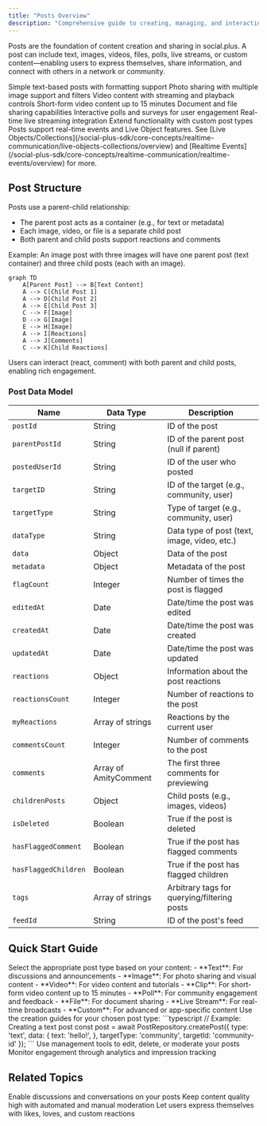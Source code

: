 ```yaml
---
title: "Posts Overview"
description: "Comprehensive guide to creating, managing, and interacting with posts in your social platform."
---
```


Posts are the foundation of content creation and sharing in social.plus. A post can include text, images, videos, files, polls, live streams, or custom content—enabling users to express themselves, share information, and connect with others in a network or community.

<CardGroup cols={2}>
  <Card title="Text Posts" icon="text-size" href="./creation/text-post">
    Simple text-based posts with formatting support
  </Card>
  <Card title="Image Posts" icon="image" href="./creation/image-post">
    Photo sharing with multiple image support and filters
  </Card>
  <Card title="Video Posts" icon="video" href="./creation/video-post">
    Video content with streaming and playback controls
  </Card>
  <Card title="Clip Posts" icon="play" href="./creation/clip-post">
    Short-form video content up to 15 minutes
  </Card>
  <Card
    title="File Posts"
    icon="paperclip-vertical"
    href="./creation/file-post"
  >
    Document and file sharing capabilities
  </Card>
  <Card title="Poll Posts" icon="chart-bar" href="./creation/poll-post">
    Interactive polls and surveys for user engagement
  </Card>
  <Card
    title="Live Stream Posts"
    icon="circle-video"
    href="./creation/live-stream-post"
  >
    Real-time live streaming integration
  </Card>
  <Card title="Custom Posts" icon="puzzle-piece" href="./creation/custom-post">
    Extend functionality with custom post types
  </Card>
</CardGroup>

<Info>
  Posts support real-time events and Live Object features. See [Live
  Objects/Collections](/social-plus-sdk/core-concepts/realtime-communication/live-objects-collections/overview)
  and [Realtime
  Events](/social-plus-sdk/core-concepts/realtime-communication/realtime-events/overview)
  for more.
</Info>

## Post Structure

Posts use a parent-child relationship:

- The parent post acts as a container (e.g., for text or metadata)
- Each image, video, or file is a separate child post
- Both parent and child posts support reactions and comments

Example: An image post with three images will have one parent post (text container) and three child posts (each with an image).

```mermaid
graph TD
    A[Parent Post] --> B[Text Content]
    A --> C[Child Post 1]
    A --> D[Child Post 2]
    A --> E[Child Post 3]
    C --> F[Image]
    D --> G[Image]
    E --> H[Image]
    A --> I[Reactions]
    A --> J[Comments]
    C --> K[Child Reactions]
```

<Info>
  Users can interact (react, comment) with both parent and child posts, enabling
  rich engagement.
</Info>

### Post Data Model

| Name                 | Data Type             | Description                                  |
| -------------------- | --------------------- | -------------------------------------------- |
| `postId`             | String                | ID of the post                               |
| `parentPostId`       | String                | ID of the parent post (null if parent)       |
| `postedUserId`       | String                | ID of the user who posted                    |
| `targetID`           | String                | ID of the target (e.g., community, user)     |
| `targetType`         | String                | Type of target (e.g., community, user)       |
| `dataType`           | String                | Data type of post (text, image, video, etc.) |
| `data`               | Object                | Data of the post                             |
| `metadata`           | Object                | Metadata of the post                         |
| `flagCount`          | Integer               | Number of times the post is flagged          |
| `editedAt`           | Date                  | Date/time the post was edited                |
| `createdAt`          | Date                  | Date/time the post was created               |
| `updatedAt`          | Date                  | Date/time the post was updated               |
| `reactions`          | Object                | Information about the post reactions         |
| `reactionsCount`     | Integer               | Number of reactions to the post              |
| `myReactions`        | Array of strings      | Reactions by the current user                |
| `commentsCount`      | Integer               | Number of comments to the post               |
| `comments`           | Array of AmityComment | The first three comments for previewing      |
| `childrenPosts`      | Object                | Child posts (e.g., images, videos)           |
| `isDeleted`          | Boolean               | True if the post is deleted                  |
| `hasFlaggedComment`  | Boolean               | True if the post has flagged comments        |
| `hasFlaggedChildren` | Boolean               | True if the post has flagged children        |
| `tags`               | Array of strings      | Arbitrary tags for querying/filtering posts  |
| `feedId`             | String                | ID of the post's feed                        |

## Quick Start Guide

<Steps>
  <Step title="Choose Post Type">
    Select the appropriate post type based on your content:
    - **Text**: For discussions and announcements
    - **Image**: For photo sharing and visual content
    - **Video**: For video content and tutorials
    - **Clip**: For short-form video content up to 15 minutes
    - **Poll**: For community engagement and feedback
    - **File**: For document sharing
    - **Live Stream**: For real-time broadcasts
    - **Custom**: For advanced or app-specific content
  </Step>
  <Step title="Create Content">
    Use the creation guides for your chosen post type:
    ```typescript
    // Example: Creating a text post
    const post = await PostRepository.createPost({
      type: 'text',
      data: {
      text: 'hello!',
      },
      targetType: 'community',
      targetId: 'community-id'
    });
    ```
  </Step>
  <Step title="Manage Post">
    Use management tools to edit, delete, or moderate your posts
  </Step>
  <Step title="Track Performance">
    Monitor engagement through analytics and impression tracking
  </Step>
</Steps>

## Related Topics

<CardGroup cols={3}>
  <Card title="Comments" href="../comments/overview" icon="message">
    Enable discussions and conversations on your posts
  </Card>
  <Card title="Moderation" href="../moderation/overview" icon="shield">
    Keep content quality high with automated and manual moderation
  </Card>
  <Card
    title="Reactions"
    href="/social-plus-sdk/social/reactions/README"
    icon="heart"
  >
    Let users express themselves with likes, loves, and custom reactions
  </Card>
</CardGroup>
